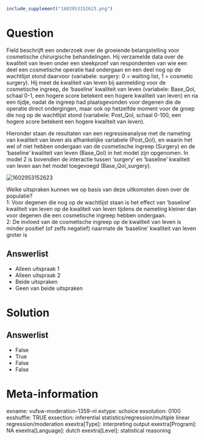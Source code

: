 ```{r, echo = FALSE, results = "hide"}
include_supplement("1602953152623.png")
```

Question
========
Field beschrijft een onderzoek over de groeiende belangstelling voor
cosmetische chirurgische behandelingen. Hij verzamelde data over de
kwaliteit van leven onder een steekproef van respondenten van wie een
deel een cosmetische operatie had ondergaan en een deel nog op de
wachtlijst stond daarvoor (variabele: surgery: 0 = waiting list, 1 =
cosmetic surgery). Hij meet de kwaliteit van leven bij aanmelding voor
de cosmetische ingreep, de ‘baseline’ kwaliteit van leven (variabele:
Base\_Qol, schaal 0-1, een hogere score betekent een hogere kwaliteit
van leven) en na een tijdje, nadat de ingreep had plaatsgevonden voor
degenen die de operatie direct ondergingen, maar ook op hetzelfde moment
voor de groep die nog op de wachtlijst stond (variabele: Post\_Qol,
schaal 0-100, een hogere score betekent een hogere kwaliteit van
leven).  
  
Hieronder staan de resultaten van een regressieanalyse met de nameting
van kwaliteit van leven als afhankelijke variabele (Post\_Qol), en
waarin het wel of niet hebben ondergaan van de cosmetische ingreep
(Surgery) en de ‘baseline’ kwaliteit van leven (Base\_Qol) in het model
zijn opgenomen. In model 2 is bovendien de interactie tussen ‘surgery’
en ‘baseline’ kwaliteit van leven aan het model toegevoegd
(Base\_Qol\_surgery).  
  
<img src="1602953152623.png" class="fr-fic fr-dii tvcss_2"
alt="1602953152623" />  
  
Welke uitspraken kunnen we op basis van deze uitkomsten doen over de
populatie?  
1: Voor degenen die nog op de wachtlijst staan is het effect van
‘baseline’ kwaliteit van leven op de kwaliteit van leven tijdens de
nameting kleiner dan voor degenen die een cosmetische ingreep hebben
ondergaan.  
2: De invloed van de cosmetische ingreep op de kwaliteit van leven is
minder positief (of zelfs negatief) naarmate de ‘baseline’ kwaliteit van
leven groter is

Answerlist
----------
* Alleen uitspraak 1
* Alleen uitspraak 2
* Beide uitspraken
* Geen van beide uitspraken

Solution
========










Answerlist
----------
* False
* True
* False
* False

Meta-information
================
exname: vufsw-moderation-1359-nl
extype: schoice
exsolution: 0100
exshuffle: TRUE
exsection: inferential statistics/regression/multiple linear regression/moderation
exextra[Type]: interpreting output
exextra[Program]: NA
exextra[Language]: dutch
exextra[Level]: statistical reasoning

